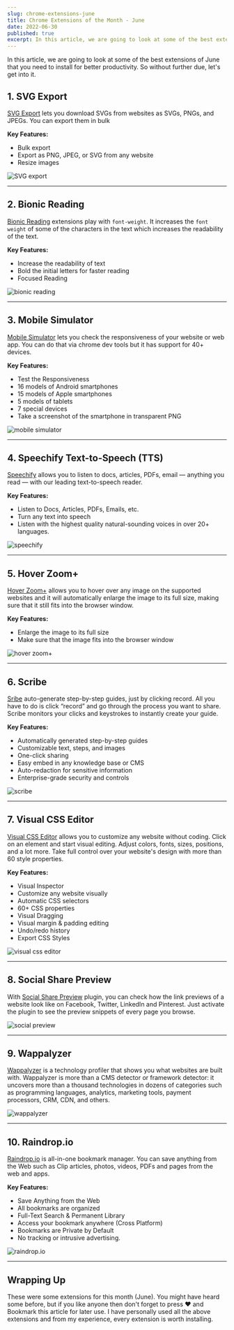 ```yaml
---
slug: chrome-extensions-june
title: Chrome Extensions of the Month - June
date: 2022-06-30
published: true
excerpt: In this article, we are going to look at some of the best extensions of June that you need to install for better productivity. So without further due, let's get into it.
---
```



In this article, we are going to look at some of the best extensions of June that you need to install for better productivity. So without further due, let's get into it.


## 1. SVG Export

[SVG Export](https://chrome.google.com/webstore/detail/svg-export/naeaaedieihlkmdajjefioajbbdbdjgp) lets you download SVGs from websites as SVGs, PNGs, and JPEGs. You can export them in bulk 

**Key Features:**
- Bulk export
- Export as PNG, JPEG, or SVG from any website
- Resize images

![SVG export](https://lh3.googleusercontent.com/8o74-dBaQb5Uda1tFt6Eye5q_nl5sY1n0HrODIvQIU-3Q8NQoatcw2fKAwnTHXWtVew-SoSaBMjPEZowUFUka3RO=w640-h400-e365-rj-sc0x00ffffff)

***


## 2. Bionic Reading

[Bionic Reading](https://chrome.google.com/webstore/detail/bionic-reading/kdfkejelgkdjgfoolngegkhkiecmlflj) extensions play with `font-weight`. It increases the `font weight` of some of the characters in the text which increases the readability of the text.

**Key Features:**
- Increase the readability of text 
- Bold the initial letters for faster reading
- Focused Reading

![bionic reading](https://lh3.googleusercontent.com/9PH2ZwiLHoauM46XaOviouBVYERlZQky7elTbnn2X6C4eKYa8VxOBcGCEfF0cTmPw4AJy-Tn81FAATcc5CAjejrN=w640-h400-e365-rj-sc0x00ffffff)

***

## 3. Mobile Simulator

[Mobile Simulator](https://chrome.google.com/webstore/detail/mobile-simulator-responsi/ckejmhbmlajgoklhgbapkiccekfoccmk) lets you check the responsiveness of your website or web app. You can do that via chrome dev tools but it has support for  40+ devices.

**Key Features:**
- Test the Responsiveness
- 16 models of Android smartphones 
- 15 models of Apple smartphones
- 5 models of tablets
- 7 special devices
- Take a screenshot of the smartphone in transparent PNG 

![mobile simulator](https://lh3.googleusercontent.com/4ga5aWnod0W6o_3bYR6OOdWcXvbtW-7D6yRwgQD-FeMICJG-k_-WjdXeIAQdkc5M4w2dUHgfJEKYLfx786UO9lC-kA=w640-h400-e365-rj-sc0x00ffffff)

***

## 4. Speechify Text-to-Speech (TTS)

[Speechify](https://chrome.google.com/webstore/detail/speechify-text-to-speech/ljflmlehinmoeknoonhibbjpldiijjmm) allows you to listen to docs, articles, PDFs, email — anything you read — with our leading text-to-speech reader.

**Key Features:**
- Listen to Docs, Articles, PDFs, Emails, etc.
- Turn any text into speech 
- Listen with the highest quality natural-sounding voices in over 20+ languages.

![speechify](https://lh3.googleusercontent.com/gxuSR_dSLNYwKPK-XeZ44coeKZCz1-vOVWB9z4JkBEjrIZSKmeneFKat4JqUjs6MKxNts5ewMdLm4vn4qKctuEbNgv0=w640-h400-e365-rj-sc0x00ffffff)

***

## 5. Hover Zoom+

[Hover Zoom+](https://chrome.google.com/webstore/detail/hover-zoom%2B/pccckmaobkjjboncdfnnofkonhgpceea) allows you to hover over any image on the supported websites and it will automatically enlarge the image to its full size, making sure that it still fits into the browser window.

**Key Features:**
- Enlarge the image to its full size
- Make sure that the image fits into the browser window 


![hover zoom+](https://lh3.googleusercontent.com/Dgk59trR55ciTAkrHTTTNiVFahl0X5Q41XPab41uwDSZbmdqgkCLk-FDmX-BfAylR9CZPtxWIfRDHdatUy2GhfOa2A=w640-h400-e365-rj-sc0x00ffffff)

***

## 6. Scribe

[Sribe](https://chrome.google.com/webstore/detail/scribe-%E2%80%94-documentation-so/okfkdaglfjjjfefdcppliegebpoegaii) auto-generate step-by-step guides, just by clicking record. All you have to do is click “record” and go through the process you want to share. Scribe monitors your clicks and keystrokes to instantly create your guide.

**Key Features:**
- Automatically generated step-by-step guides
- Customizable text, steps, and images
- One-click sharing
- Easy embed in any knowledge base or CMS
- Auto-redaction for sensitive information
- Enterprise-grade security and controls

![scribe](https://lh3.googleusercontent.com/CN8n-PRqK3TiLPkzwh0FJ9Uv2j54gpdPuf7T6gTlL8B7BR7ZFGA14X0ZNGBB6ORU9HDTLwgd2atO3MPLNPAQ15rk=w640-h400-e365-rj-sc0x00ffffff)

***

## 7. Visual CSS Editor

[Visual CSS Editor](https://chrome.google.com/webstore/detail/visual-css-editor/cibffnhhlfippmhdmdkcfecncoaegdkh/related)  allows you to customize any website without coding. Click on an element and start visual editing. Adjust colors, fonts, sizes, positions, and a lot more. Take full control over your website's design with more than 60 style properties.

**Key Features:**
- Visual Inspector
- Customize any website visually
- Automatic CSS selectors
- 60+ CSS properties
- Visual Dragging
- Visual margin & padding editing
- Undo/redo history
- Export CSS Styles

![visual css editor](https://lh3.googleusercontent.com/TTEAGbufQo-RJE81GYbcY_H8fIPGz-on-frsWdACMxMCLpldJRNGJKaJAivs_peJRZie5swxLKSU92Sj7KS7I1a6zZo=w640-h400-e365-rj-sc0x00ffffff)

***

## 8. Social Share Preview

With [Social Share Preview](https://chrome.google.com/webstore/detail/social-share-preview/ggnikicjfklimmffbkhknndafpdlabib/related) plugin, you can check how the link previews of a website look like on Facebook, Twitter, LinkedIn and Pinterest. Just activate the plugin to see the preview snippets of every page you browse.


![social preview](https://lh3.googleusercontent.com/-mc69tCw-Pw-sbd8XqFPpVRDUngtFTw2OqchJV2Xq-YGxDxMkBP3e_F6KgSasf4Zans-ZkqRricbs7n4PSqLZOp4Qw=w640-h400-e365-rj-sc0x00ffffff)

***

## 9. Wappalyzer

[Wappalyzer](https://chrome.google.com/webstore/detail/wappalyzer-technology-pro/gppongmhjkpfnbhagpmjfkannfbllamg) is a technology profiler that shows you what websites are built with. Wappalyzer is more than a CMS detector or framework detector: it uncovers more than a thousand technologies in dozens of categories such as programming languages, analytics, marketing tools, payment processors, CRM, CDN, and others.

![wappalyzer](https://lh3.googleusercontent.com/TE5cGjbTbj_mqLFn1_IljQ8NkX8lZZNDJApijpuoug4FMd8g5EsoWjW8ZUcHnlclzo1KknI21_KUmckFNHUE3JCO0w=w640-h400-e365-rj-sc0x00ffffff)

***

## 10. Raindrop.io

[Raindrop.io](https://chrome.google.com/webstore/detail/raindropio/ldgfbffkinooeloadekpmfoklnobpien) is all-in-one bookmark manager. You can save anything from the Web such as Clip articles, photos, videos, PDFs and pages from the web and apps.

**Key Features:**
- Save Anything from the Web
- All bookmarks are organized
- Full-Text Search & Permanent Library
- Access your bookmark anywhere (Cross Platform) 
- Bookmarks are Private by Default
- No tracking or intrusive advertising.

![raindrop.io](https://lh3.googleusercontent.com/AO5W5bGoyq298U8eawQ5JqBbox1W9Jug2LGeD7qFcx48oroRnUfY2zttHwFl1FlToamZSNnu-Z48e_GJdO8AKFpCNhQ=w640-h400-e365-rj-sc0x00ffffff)

***

## Wrapping Up
These were some extensions for this month (June). You might have heard some before, but if you like anyone then don't forget to press ❤️ and Bookmark this article for later use. I have personally used all the above extensions and from my experience, every extension is worth installing.


